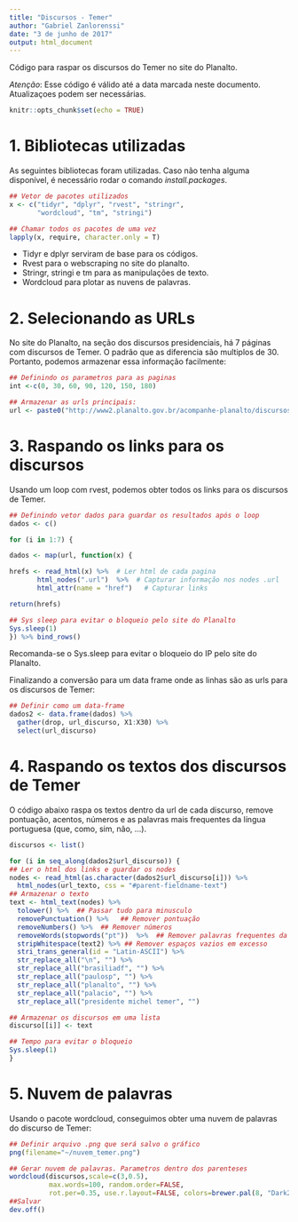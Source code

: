 ```yaml
---
title: "Discursos - Temer"
author: "Gabriel Zanlorenssi"
date: "3 de junho de 2017"
output: html_document
---
```


Código para raspar os discursos do Temer no site do Planalto.

*Atenção*: Esse código é válido até a data marcada neste documento. Atualizaçoes podem ser necessárias.

```r
knitr::opts_chunk$set(echo = TRUE)
```

# 1. Bibliotecas utilizadas

As seguintes bibliotecas foram utilizadas. Caso não tenha alguma disponível, é necessário rodar o comando _install.packages_.  

```r
## Vetor de pacotes utilizados
x <- c("tidyr", "dplyr", "rvest", "stringr", 
       "wordcloud", "tm", "stringi")

## Chamar todos os pacotes de uma vez
lapply(x, require, character.only = T)
```

* Tidyr e dplyr serviram de base para os códigos.
* Rvest para o webscraping no site do planalto.
* Stringr, stringi e tm para as manipulações de texto.
* Wordcloud para plotar as nuvens de palavras.

# 2. Selecionando as URLs

No site do Planalto, na seção dos discursos presidenciais, há 7 páginas com discursos de Temer. O padrão que as diferencia são multiplos de 30. Portanto, podemos armazenar essa informação facilmente:


```r
## Definindo os parametros para as paginas
int <-c(0, 30, 60, 90, 120, 150, 180)

## Armazenar as urls principais:
url <- paste0("http://www2.planalto.gov.br/acompanhe-planalto/discursos?b_start:int=", int)
```

# 3. Raspando os links para os discursos

Usando um loop com rvest, podemos obter todos os links para os discursos de Temer. 

```r
## Definindo vetor dados para guardar os resultados após o loop
dados <- c()

for (i in 1:7) {

dados <- map(url, function(x) {

hrefs <- read_html(x) %>%  # Ler html de cada pagina
       html_nodes(".url")  %>%  # Capturar informação nos nodes .url
       html_attr(name = "href")   # Capturar links

return(hrefs)

## Sys sleep para evitar o bloqueio pelo site do Planalto
Sys.sleep(1)
}) %>% bind_rows()
```

Recomanda-se o Sys.sleep para evitar o bloqueio do IP pelo site do Planalto.

Finalizando a conversão para um data frame onde as linhas são as urls para os discursos de Temer:

```r
## Definir como um data-frame
dados2 <- data.frame(dados) %>% 
  gather(drop, url_discurso, X1:X30) %>% 
  select(url_discurso)
```


# 4. Raspando os textos dos discursos de Temer

O código abaixo raspa os textos dentro da url de cada discurso, remove pontuação, acentos, números e as palavras mais frequentes da língua portuguesa (que, como, sim, não, ...).

```r
discursos <- list()

for (i in seq_along(dados2$url_discurso)) {
## Ler o html dos links e guardar os nodes
nodes <- read_html(as.character(dados2$url_discurso[i])) %>% 
  html_nodes(url_texto, css = "#parent-fieldname-text")
## Armazenar o texto
text <- html_text(nodes) %>% 
  tolower() %>%  ## Passar tudo para minusculo
  removePunctuation() %>%   ## Remover pontuação
  removeNumbers() %>%  ## Remover números
  removeWords(stopwords("pt"))  %>%  ## Remover palavras frequentes da lingua portuguesa
  stripWhitespace(text2) %>% ## Remover espaços vazios em excesso
  stri_trans_general(id = "Latin-ASCII") %>% 
  str_replace_all("\n", "") %>% 
  str_replace_all("brasiliadf", "") %>% 
  str_replace_all("paulosp", "") %>% 
  str_replace_all("planalto", "") %>% 
  str_replace_all("palacio", "") %>% 
  str_replace_all("presidente michel temer", "")

## Armazenar os discursos em uma lista
discurso[[i]] <- text

## Tempo para evitar o bloqueio 
Sys.sleep(1)
}
```

# 5. Nuvem de palavras

Usando o pacote wordcloud, conseguimos obter uma nuvem de palavras do discurso de Temer:

```r
## Definir arquivo .png que será salvo o gráfico
png(filename="~/nuvem_temer.png")

## Gerar nuvem de palavras. Parametros dentro dos parenteses
wordcloud(discursos,scale=c(3,0.5),
          max.words=100, random.order=FALSE, 
          rot.per=0.35, use.r.layout=FALSE, colors=brewer.pal(8, "Dark2"))
##Salvar
dev.off()
```






